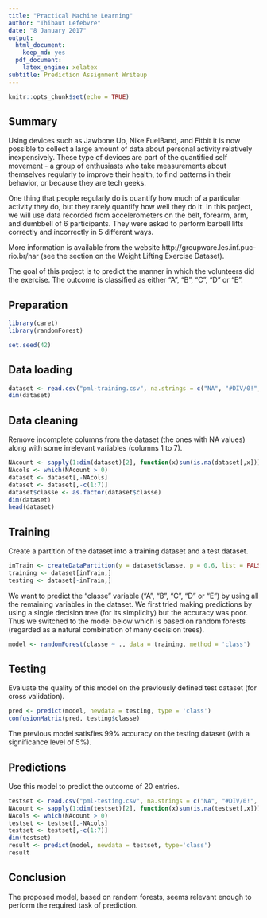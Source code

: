 ```yaml
---
title: "Practical Machine Learning"
author: "Thibaut Lefebvre"
date: "8 January 2017"
output:
  html_document:
    keep_md: yes
  pdf_document:
    latex_engine: xelatex
subtitle: Prediction Assignment Writeup
---
```


```r
knitr::opts_chunk$set(echo = TRUE)
```

## Summary

Using devices such as Jawbone Up, Nike FuelBand, and Fitbit it is now possible to collect a large amount of data about personal activity relatively inexpensively. These type of devices are part of the quantified self movement - a group of enthusiasts who take measurements about themselves regularly to improve their health, to find patterns in their behavior, or because they are tech geeks.

One thing that people regularly do is quantify how much of a particular activity they do, but they rarely quantify how well they do it. In this project, we will use data recorded from accelerometers on the belt, forearm, arm, and dumbbell of 6 participants. They were asked to perform barbell lifts correctly and incorrectly in 5 different ways.

More information is available from the website http://groupware.les.inf.puc-rio.br/har (see the section on the Weight Lifting Exercise Dataset).

The goal of this project is to predict the manner in which the volunteers did the exercise. The outcome is classified as either "A", "B", "C", "D" or "E”.

## Preparation

```r
library(caret)
library(randomForest)
```

```r
set.seed(42)
```

## Data loading

```r
dataset <- read.csv("pml-training.csv", na.strings = c("NA", "#DIV/0!", ""))
dim(dataset)
```

## Data cleaning

Remove incomplete columns from the dataset (the ones with NA values) along with some irrelevant variables (columns 1 to 7).

```r
NAcount <- sapply(1:dim(dataset)[2], function(x)sum(is.na(dataset[,x])))
NAcols <- which(NAcount > 0)
dataset <- dataset[,-NAcols]
dataset <- dataset[,-c(1:7)]
dataset$classe <- as.factor(dataset$classe)
dim(dataset)
head(dataset)
```

## Training

Create a partition of the dataset into a training dataset and a test dataset. 

```r
inTrain <- createDataPartition(y = dataset$classe, p = 0.6, list = FALSE)
training <- dataset[inTrain,]
testing <- dataset[-inTrain,]
```

We want to predict the "classe" variable ("A", "B", "C", "D" or "E”) by using all the remaining variables in the dataset. We first tried making predictions by using a single decision tree (for its simplicity) but the accuracy was poor. Thus we switched to the model below which is based on random forests (regarded as a natural combination of many decision trees).

```r
model <- randomForest(classe ~ ., data = training, method = 'class')
```

## Testing

Evaluate the quality of this model on the previously defined test dataset (for cross validation). 

```r
pred <- predict(model, newdata = testing, type = 'class')
confusionMatrix(pred, testing$classe)
```

The previous model satisfies 99% accuracy on the testing dataset (with a significance level of 5%). 

## Predictions

Use this model to predict the outcome of 20 entries.

```r
testset <- read.csv("pml-testing.csv", na.strings = c("NA", "#DIV/0!", ""))
NAcount <- sapply(1:dim(testset)[2], function(x)sum(is.na(testset[,x])))
NAcols <- which(NAcount > 0)
testset <- testset[,-NAcols]
testset <- testset[,-c(1:7)]
dim(testset)
result <- predict(model, newdata = testset, type='class')
result
```

## Conclusion

The proposed model, based on random forests, seems relevant enough to perform the required task of prediction.

